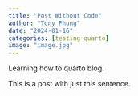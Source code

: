 ```yaml
---
title: "Post Without Code"
author: "Tony Phung"
date: "2024-01-16"
categories: [testing quarto]
image: "image.jpg"
---
```


Learning how to quarto blog.

This is a post with just this sentence.
